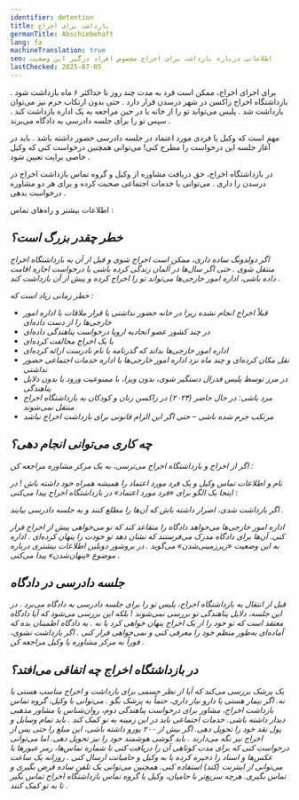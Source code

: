 ```yaml
---
identifier: detention
title: بازداشت برای اخراج
germanTitle: Abschiebehaft
lang: fa
machineTranslation: true
seo: اطلاعاتی درباره بازداشت برای اخراج مخصوص افراد درگیر این وضعیت
lastChecked: 2025-07-05
---
```


برای اجرای اخراج، ممکن است فرد به مدت چند روز تا حداکثر ۶ ماه بازداشت شود
.
بازداشتگاه اخراج زاکسن در شهر درسدن قرار دارد
.
حتی بدون ارتکاب جرم نیز می‌توان بازداشت شد
.
پلیس می‌تواند تو را از خانه یا در حین مراجعه به یک اداره بازداشت کند
.
سپس تو را برای جلسه دادرسی به دادگاه می‌برند
.

مهم است که وکیل یا فردی مورد اعتماد در جلسه دادرسی حضور داشته باشد
.
باید در آغاز جلسه این درخواست را مطرح کنی! می‌توانی همچنین درخواست کنی که وکیل خاصی برایت تعیین شود
.

در بازداشتگاه اخراج، حق دریافت مشاوره از وکیل و گروه تماس بازداشت اخراج در درسدن را داری
.
می‌توانی با خدمات اجتماعی صحبت کرده و برای هر دو مشاوره درخواست بدهی
.

اطلاعات بیشتر و راه‌های تماس
:

<Address identifier="abschiebehaftkontaktgruppe" />

## خطر چقدر بزرگ است؟

اگر دولدونگ ساده داری، ممکن است اخراج شوی و قبل از آن به بازداشتگاه اخراج منتقل شوی
.
حتی اگر سال‌ها در آلمان زندگی کرده باشی یا درخواست اجازه اقامت داده باشی، اداره امور خارجی‌ها می‌تواند تو را اخراج کرده و پیش از آن بازداشت کند
.

خطر زمانی زیاد است که
:

- قبلاً اخراج انجام نشده زیرا در خانه حضور نداشتی یا قرار ملاقات با اداره امور خارجی‌ها را از دست داده‌ای
- در چند کشور عضو اتحادیه اروپا درخواست پناهندگی داده‌ای
- با یک اخراج مخالفت کرده‌ای
- اداره امور خارجی‌ها بداند که گذرنامه یا نام نادرست ارائه کرده‌ای
- نقل مکان کرده‌ای و چند ماه نزد اداره امور خارجی‌ها یا اداره خدمات اجتماعی حضور نداشتی
- در مرز توسط پلیس فدرال دستگیر شوی، بدون ویزا، با ممنوعیت ورود یا بدون دلایل پناهندگی
- مرد باشی: در حال حاضر (۲۰۲۴) در زاکسن زنان و کودکان به بازداشتگاه اخراج منتقل نمی‌شوند
- مرتکب جرم شده باشی – حتی اگر این الزام قانونی برای بازداشت اخراج نباشد

## چه کاری می‌توانی انجام دهی؟

اگر از اخراج و بازداشتگاه اخراج می‌ترسی، به یک مرکز مشاوره مراجعه کن
:

<Block identifier="counseling_addresses" />

نام و اطلاعات تماس وکیل و یک فرد مورد اعتماد را همیشه همراه خود داشته باش
!
در اینجا یک الگو برای «فرد مورد اعتماد» در بازداشتگاه اخراج پیدا می‌کنی
:
<InternalShortLink identifier="forms" />

اگر بازداشت شدی، اصرار داشته باش که آن‌ها را مطلع کنند و به جلسه دادرسی بیایند
.

اداره امور خارجی‌ها می‌خواهد دادگاه را متقاعد کند که تو می‌خواهی پیش از اخراج فرار کنی. آن‌ها برای دادگاه مدرک می‌فرستند که نشان دهد تو خودت را پنهان کرده‌ای
.
اداره به این وضعیت «زیرزمینی‌شدن» می‌گوید
.
در بروشور <InternalShortLink identifier="dublin">دوبلین</InternalShortLink> اطلاعات بیشتری درباره موضوع «پنهان‌شدن» پیدا می‌کنی
.

## جلسه دادرسی در دادگاه

قبل از انتقال به بازداشتگاه اخراج، پلیس تو را برای جلسه دادرسی به دادگاه می‌برد
.
در این جلسه، دلایل پناهندگی تو بررسی نمی‌شوند
!
بلکه این بررسی می‌شود که آیا دادگاه معتقد است که تو خود را از یک اخراج پنهان خواهی کرد یا نه
.
به دادگاه اطمینان بده که آماده‌ای به‌طور منظم خود را معرفی کنی و نمی‌خواهی فرار کنی
.
اگر بازداشت نشوی، فوراً به مرکز مشاوره یا وکیل مراجعه کن
.

## در بازداشتگاه اخراج چه اتفاقی می‌افتد؟

یک پزشک بررسی می‌کند که آیا از نظر جسمی برای بازداشت و اخراج مناسب هستی یا نه. اگر بیمار هستی یا دارو نیاز داری، حتماً به پزشک بگو
.
می‌توانی با وکیل، گروه تماس بازداشت اخراج، مشاور برای درخواست پناهندگی دوم، روان‌شناس یا مشاور مذهبی دیدار داشته باشی. خدمات اجتماعی باید در این زمینه به تو کمک کند
.
باید تمام وسایل و پول نقد خود را تحویل دهی. اگر بیش از ۲۰۰ یورو داشته باشی، این مبلغ را حتی پس از اخراج نیز نگه می‌دارند
.
باید گوشی هوشمند خود را نیز تحویل دهی. اما می‌توانی درخواست کنی که برای مدت کوتاهی آن را دریافت کنی تا شماره تماس‌ها، رمز عبورها یا عکس‌ها و اسناد را ذخیره کرده یا به وکیل و حامیانت ارسال کنی
.
روزانه یک ساعت می‌توانی از اینترنت (کند) استفاده کنی. همچنین می‌توانی یک تلفن ساده قرض بگیری و تماس بگیری. هرچه سریع‌تر با حامیان، وکیل یا گروه تماس بازداشتگاه اخراج تماس بگیر تا به تو کمک کنند
.

